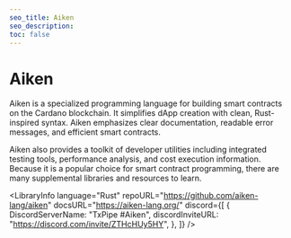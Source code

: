 ```yaml
---
seo_title: Aiken
seo_description:
toc: false
---
```



# Aiken

Aiken is a specialized programming language for building smart contracts on the Cardano blockchain. It simplifies dApp creation with clean, Rust-inspired syntax. Aiken emphasizes clear documentation, readable error messages, and efficient smart contracts.

Aiken also provides a toolkit of developer utilities including integrated testing tools, performance analysis, and cost execution information. Because it is a popular choice for smart contract programming, there are many supplemental libraries and resources to learn.

<LibraryInfo
  language="Rust"
  repoURL="https://github.com/aiken-lang/aiken"
  docsURL="https://aiken-lang.org/"
  discord={[
    {
      DiscordServerName: "TxPipe #Aiken",
      discordInviteURL: "https://discord.com/invite/ZTHcHUy5HY",
    },
  ]}
/>
